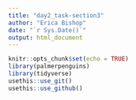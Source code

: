 ```yaml
---
title: "day2_task-section3"
author: "Erica Bishop"
date: "`r Sys.Date()`"
output: html_document
---
```


```r
knitr::opts_chunk$set(echo = TRUE)
library(palmerpenguins)
library(tidyverse)
usethis::use_git()
usethis::use_github()
```


